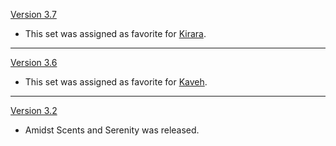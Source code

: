 {{Change History/Header}}
[[Version 3.7]]
* This set was assigned as favorite for [[Kirara]].
----
[[Version 3.6]]
* This set was assigned as favorite for [[Kaveh]].
----
[[Version 3.2]]
* Amidst Scents and Serenity was released.